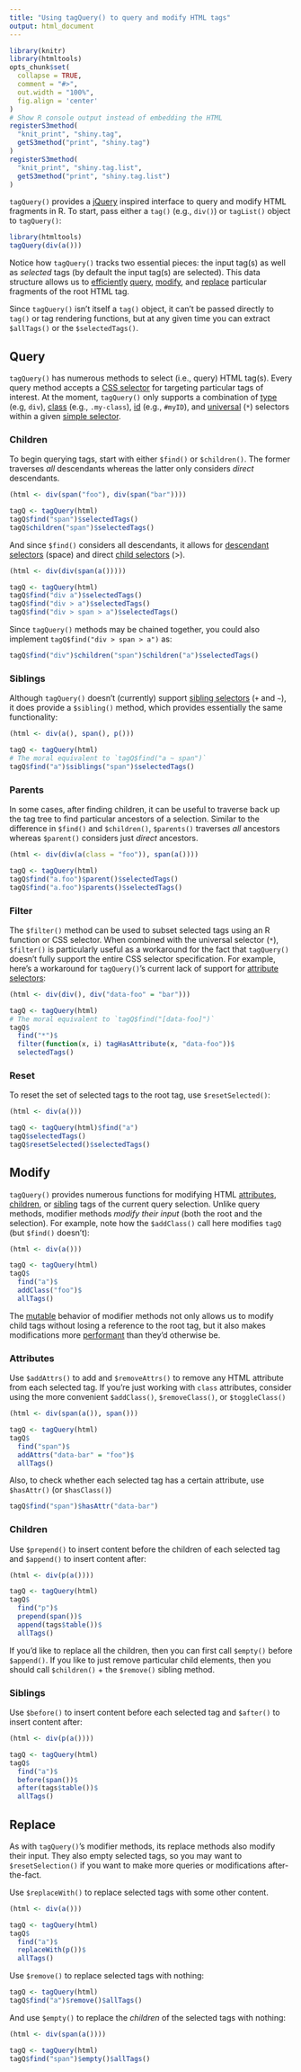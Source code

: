 ```yaml
---
title: "Using tagQuery() to query and modify HTML tags"
output: html_document
---
```


```r
library(knitr)
library(htmltools)
opts_chunk$set(
  collapse = TRUE,
  comment = "#>",
  out.width = "100%",
  fig.align = 'center'
)
# Show R console output instead of embedding the HTML
registerS3method(
  "knit_print", "shiny.tag", 
  getS3method("print", "shiny.tag")
)
registerS3method(
  "knit_print", "shiny.tag.list", 
  getS3method("print", "shiny.tag.list")
)
```

`tagQuery()` provides a [jQuery](https://jquery.com) inspired interface to query and modify HTML fragments in R. To start, pass either a `tag()` (e.g., `div()`) or `tagList()` object to `tagQuery()`:

```r
library(htmltools)
tagQuery(div(a()))
```

Notice how `tagQuery()` tracks two essential pieces: the input tag(s) as well as _selected_ tags (by default the input tag(s) are selected). This data structure allows us to [efficiently](#performance) [query](#query), [modify](#modify), and [replace](#replace) particular fragments of the root HTML tag.

Since `tagQuery()` isn't itself a `tag()` object, it can't be passed directly to `tag()` or tag rendering functions, but at any given time you can extract `$allTags()` or the `$selectedTags()`.

## Query {#query}

`tagQuery()` has numerous methods to select (i.e., query) HTML tag(s). Every query method accepts a [CSS selector](https://developer.mozilla.org/en-US/docs/Learn/CSS/Building_blocks/Selectors) for targeting particular tags of interest. At the moment, `tagQuery()` only supports a combination of [type](https://www.w3.org/TR/CSS22/selector.html#type-selectors) (e.g, `div`), [class](https://www.w3.org/TR/CSS22/selector.html#class-html) (e.g., `.my-class`), [id](https://www.w3.org/TR/CSS22/selector.html#id-selectors) (e.g., `#myID`), and [universal](https://www.w3.org/TR/CSS22/selector.html#universal-selector) (`*`) selectors within a given [simple selector](https://www.w3.org/TR/CSS22/selector.html#selector-syntax).

### Children

To begin querying tags, start with either `$find()` or `$children()`. The former traverses _all_ descendants whereas the latter only considers _direct_ descendants.

```r
(html <- div(span("foo"), div(span("bar"))))
```

```r
tagQ <- tagQuery(html)
tagQ$find("span")$selectedTags()
tagQ$children("span")$selectedTags()
```

And since `$find()` considers all descendants, it allows for [descendant selectors](https://www.w3.org/TR/CSS22/selector.html#descendant-selectors) (space) and direct [child selectors](https://www.w3.org/TR/CSS22/selector.html#child-selectors) (>).

```r
(html <- div(div(span(a()))))
```

```r
tagQ <- tagQuery(html)
tagQ$find("div a")$selectedTags()
tagQ$find("div > a")$selectedTags()
tagQ$find("div > span > a")$selectedTags()
```

Since `tagQuery()` methods may be chained together, you could also implement  `tagQ$find("div > span > a")` as:

```r
tagQ$find("div")$children("span")$children("a")$selectedTags()
```

### Siblings

Although `tagQuery()` doesn't (currently) support [sibling selectors](https://www.w3schools.com/css/css_combinators.asp) (`+` and `~`), it does provide a `$sibling()` method, which provides essentially the same functionality:

```r
(html <- div(a(), span(), p()))
```

```r
tagQ <- tagQuery(html)
# The moral equivalent to `tagQ$find("a ~ span")`
tagQ$find("a")$siblings("span")$selectedTags()
```

### Parents

In some cases, after finding children, it can be useful to traverse back up the tag tree to find particular ancestors of a selection. Similar to the difference in `$find()` and `$children()`, `$parents()` traverses _all_ ancestors whereas `$parent()` considers just _direct_ ancestors.

```r
(html <- div(div(a(class = "foo")), span(a())))
```

```r
tagQ <- tagQuery(html)
tagQ$find("a.foo")$parent()$selectedTags()
tagQ$find("a.foo")$parents()$selectedTags()
```

<!-- TODO: worth mentioning closest()? -->

### Filter

The `$filter()` method can be used to subset selected tags using an R function or CSS selector. When combined with the universal selector (`*`), `$filter()` is particularly useful as a workaround for the fact that `tagQuery()` doesn't fully support the entire CSS selector specification. For example, here's a workaround for `tagQuery()`'s current lack of support for [attribute selectors](https://www.w3.org/TR/CSS22/selector.html#attribute-selectors):

```r
(html <- div(div(), div("data-foo" = "bar")))
```

```r
tagQ <- tagQuery(html)
# The moral equivalent to `tagQ$find("[data-foo]")`
tagQ$
  find("*")$
  filter(function(x, i) tagHasAttribute(x, "data-foo"))$
  selectedTags()
```

### Reset

To reset the set of selected tags to the root tag, use `$resetSelected()`:

```r
(html <- div(a()))
```

```r
tagQ <- tagQuery(html)$find("a")
tagQ$selectedTags()
tagQ$resetSelected()$selectedTags()
```


## Modify {#modify}

`tagQuery()` provides numerous functions for modifying HTML [attributes](#modify-attrs), [children](#modify-child), or [sibling](#modify-sibling) tags of the current query selection. Unlike query methods, modifier methods _modify their input_ (both the root and the selection). For example, note how the `$addClass()` call here modifies `tagQ` (but `$find()` doesn't):

```r
(html <- div(a()))
```

```r
tagQ <- tagQuery(html)
tagQ$
  find("a")$
  addClass("foo")$
  allTags()
```

The [mutable](https://en.wikipedia.org/wiki/Immutable_object) behavior of modifier methods not only allows us to modify child tags without losing a reference to the root tag, but it also makes modifications more  [performant](#performance) than they'd otherwise be.

### Attributes {#modify-attrs}

Use `$addAttrs()` to add and `$removeAttrs()` to remove any HTML attribute from each selected tag. If you're just working with `class` attributes, consider using the more convenient `$addClass()`, `$removeClass()`, or `$toggleClass()`

```r
(html <- div(span(a()), span()))
```

```r
tagQ <- tagQuery(html)
tagQ$
  find("span")$
  addAttrs("data-bar" = "foo")$
  allTags()
```

Also, to check whether each selected tag has a certain attribute, use `$hasAttr()` (or `$hasClass()`)

```r
tagQ$find("span")$hasAttr("data-bar")
```

### Children {#modify-child}

Use `$prepend()` to insert content before the children of each selected tag and `$append()` to insert content after:

```r
(html <- div(p(a())))
```

```r
tagQ <- tagQuery(html)
tagQ$
  find("p")$
  prepend(span())$
  append(tags$table())$
  allTags()
```

If you'd like to replace all the children, then you can first call `$empty()` before `$append()`. If you like to just remove particular child elements, then you should call `$children()` + the `$remove()` sibling method.

### Siblings {#modify-sibling}

Use `$before()` to insert content before each selected tag and `$after()` to insert content after:

```r
(html <- div(p(a())))
```

```r
tagQ <- tagQuery(html)
tagQ$
  find("a")$
  before(span())$
  after(tags$table())$
  allTags()
```

## Replace {#replace}

As with `tagQuery()`'s modifier methods, its replace methods also modify their input. They also empty selected tags, so you may want to `$resetSelection()` if you want to make more queries or modifications after-the-fact. 

Use `$replaceWith()` to replace selected tags with some other content.

```r
(html <- div(a()))
```

```r
tagQ <- tagQuery(html)
tagQ$
  find("a")$
  replaceWith(p())$
  allTags()
```

Use `$remove()` to replace selected tags with nothing:

```r
tagQ <- tagQuery(html)
tagQ$find("a")$remove()$allTags()
```

And use `$empty()` to replace the _children_ of the selected tags with nothing:

```r
(html <- div(span(a())))
```

```r
tagQ <- tagQuery(html)
tagQ$find("span")$empty()$allTags()
```


<!--
## Performance {#performance}

TODO: barret to fill this in
-->
